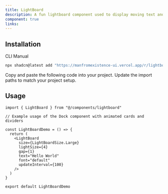 ```yaml
---
title: LightBoard
description: A fun lightboard component used to display moving text and draw in a visually appealing way.
component: true
links:
---
```


<ComponentPreview
  name="lightboard-demo"
  className="[&_.preview>[data-orientation=vertical]]:sm:max-w-[70%]"
  description="All variations"
/>

## Installation

<Tabs defaultValue="cli">

<TabsList>
  <TabsTrigger value="cli">CLI</TabsTrigger>
  <TabsTrigger value="manual">Manual</TabsTrigger>
</TabsList>

<TabsContent value="cli">

```bash
npx shadcn@latest add "https://manfromexistence-ui.vercel.app/r/lightboard"
```

</TabsContent>

<TabsContent value="manual">
  <Steps>
    <Step>Copy and paste the following code into your project.</Step>
    <ComponentSource name="lightboard" />
    <Step>Update the import paths to match your project setup.</Step>
  </Steps>
</TabsContent>

</Tabs>

## Usage

```tsx
import { LightBoard } from "@/components/lightboard"
```

```tsx
// Example usage of the Dock component with animated cards and dividers

const LightBoardDemo = () => {
  return (
    <LightBoard
      size={LightBoardSize.Large}
      lightSize={4}
      gap={1}
      text="Hello World"
      font="default"
      updateInterval={100}
    />
  )
}

export default LightBoardDemo
```
